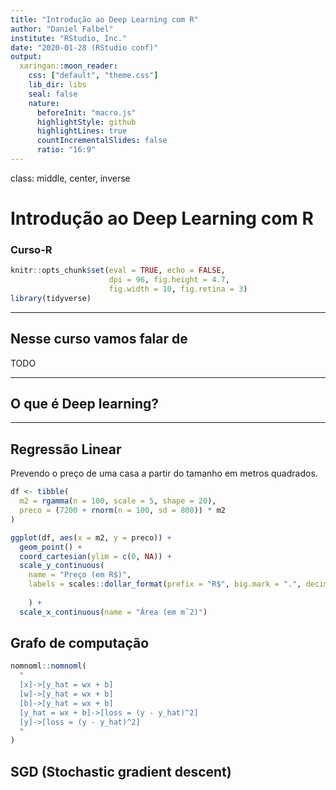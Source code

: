 ```yaml
---
title: "Introdução ao Deep Learning com R"
author: "Daniel Falbel"
institute: "RStudio, Inc."
date: "2020-01-28 (RStudio conf)"
output:
  xaringan::moon_reader:
    css: ["default", "theme.css"]
    lib_dir: libs
    seal: false
    nature:
      beforeInit: "macro.js"
      highlightStyle: github
      highlightLines: true
      countIncrementalSlides: false
      ratio: "16:9"
---
```

class: middle, center, inverse

# Introdução ao Deep Learning com R

### Curso-R

```r
knitr::opts_chunk$set(eval = TRUE, echo = FALSE, 
                      dpi = 96, fig.height = 4.7, 
                      fig.width = 10, fig.retina = 3)
library(tidyverse)
```


---

## Nesse curso vamos falar de

TODO

---

## O que é Deep learning?


---

## Regressão Linear

Prevendo o preço de uma casa a partir do tamanho em metros
quadrados.

```r
df <- tibble(
  m2 = rgamma(n = 100, scale = 5, shape = 20),
  preco = (7200 + rnorm(n = 100, sd = 800)) * m2 
)

ggplot(df, aes(x = m2, y = preco)) +
  geom_point() +
  coord_cartesian(ylim = c(0, NA)) +
  scale_y_continuous(
    name = "Preço (em R$)",
    labels = scales::dollar_format(prefix = "R$", big.mark = ".", decimal.mark = ",")
    
    ) +
  scale_x_continuous(name = "Área (em mˆ2)")
```

## Grafo de computação

```r
nomnoml::nomnoml(
  "
  [x]->[y_hat = wx + b]
  [w]->[y_hat = wx + b]
  [b]->[y_hat = wx + b]
  [y_hat = wx + b]->[loss = (y - y_hat)^2]
  [y]->[loss = (y - y_hat)^2]
  "
)
```


## SGD (Stochastic gradient descent)



